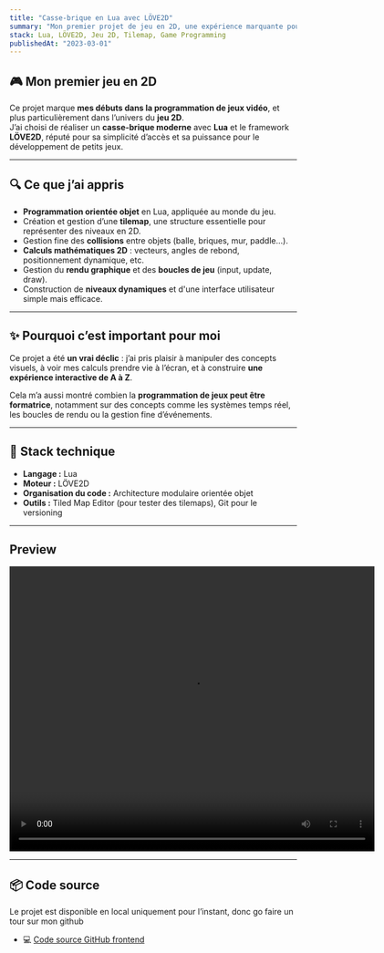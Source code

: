 ```yaml
---
title: "Casse-brique en Lua avec LÖVE2D"
summary: "Mon premier projet de jeu en 2D, une expérience marquante pour découvrir la programmation de jeux."
stack: Lua, LÖVE2D, Jeu 2D, Tilemap, Game Programming
publishedAt: "2023-03-01"
---
```


## 🎮 Mon premier jeu en 2D

Ce projet marque **mes débuts dans la programmation de jeux vidéo**, et plus particulièrement dans l’univers du **jeu 2D**.  
J’ai choisi de réaliser un **casse-brique moderne** avec **Lua** et le framework **LÖVE2D**, réputé pour sa simplicité d’accès et sa puissance pour le développement de petits jeux.

---

## 🔍 Ce que j’ai appris

- **Programmation orientée objet** en Lua, appliquée au monde du jeu.
- Création et gestion d’une **tilemap**, une structure essentielle pour représenter des niveaux en 2D.
- Gestion fine des **collisions** entre objets (balle, briques, mur, paddle...).
- **Calculs mathématiques 2D** : vecteurs, angles de rebond, positionnement dynamique, etc.
- Gestion du **rendu graphique** et des **boucles de jeu** (input, update, draw).
- Construction de **niveaux dynamiques** et d'une interface utilisateur simple mais efficace.

---

## ✨ Pourquoi c’est important pour moi

Ce projet a été **un vrai déclic** : j’ai pris plaisir à manipuler des concepts visuels, à voir mes calculs prendre vie à l’écran, et à construire **une expérience interactive de A à Z**.

Cela m’a aussi montré combien la **programmation de jeux peut être formatrice**, notamment sur des concepts comme les systèmes temps réel, les boucles de rendu ou la gestion fine d’événements.

---

## 🧰 Stack technique

- **Langage :** Lua
- **Moteur :** LÖVE2D
- **Organisation du code :** Architecture modulaire orientée objet
- **Outils :** Tiled Map Editor (pour tester des tilemaps), Git pour le versioning

---

## Preview

<video
  src="/DarkBreaker.mp4"
  width="640"
  height="500"
  controls
  autoPlay={false}
/>

---

## 📦 Code source

Le projet est disponible en local uniquement pour l’instant, donc go faire un tour sur mon github 
- 💻 [Code source GitHub frontend](https://github.com/ryodes/myFirstGame)
